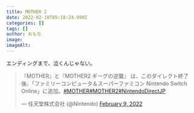 ```yaml
---
title: MOTHER 2
date: 2022-02-10T05:18:24.990Z
categories: []
tags: []
author: おもち
image: 
imageAlt: 
---
```


エンディングまで、泣くんじゃない。

<blockquote className="twitter-tweet"><p lang="ja" dir="ltr">『MOTHER』と『MOTHER2 ギーグの逆襲』 は、このダイレクト終了後、「ファミリーコンピュータ＆スーパーファミコン Nintendo Switch Online」に追加。<a href="https://twitter.com/hashtag/MOTHER?src=hash&amp;ref_src=twsrc%5Etfw">#MOTHER</a><a href="https://twitter.com/hashtag/MOTHER2?src=hash&amp;ref_src=twsrc%5Etfw">#MOTHER2</a><a href="https://twitter.com/hashtag/NintendoDirectJP?src=hash&amp;ref_src=twsrc%5Etfw">#NintendoDirectJP</a></p>&mdash; 任天堂株式会社 (@Nintendo) <a href="https://twitter.com/Nintendo/status/1491541414815354885?ref_src=twsrc%5Etfw">February 9, 2022</a></blockquote> 

[Gatsby]: https://gatsbyjs.com/ "Gatsby"
[MUI]: https://mui.org/ "MUI"
[TypeScript]: https://typescriptlang.org/ "TypeScript"

[Gatsby テーマ]: https://gatsbyjs.com/docs/themes/ "Themes"
[Gatsby スターター]: https://www.gatsbyjs.com/docs/starters/ "Gatsby Starters"
[Shadowing]: https://www.gatsbyjs.com/docs/how-to/plugins-and-themes/shadowing/ "Shadowing in Gatsby Themes"
[Gatsby Link]: https://www.gatsbyjs.com/docs/reference/built-in-components/gatsby-link/ "Gatsby Link API"

